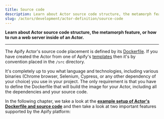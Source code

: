 ```yaml
---
title: Source code
description: Learn about Actor source code structure, the metamorph feature, or how to run a web server inside of an Actor.
slug: /actors/development/actor-definition/source-code
---
```


**Learn about Actor source code structure, the metamorph feature, or how to run a web server inside of an Actor.**

---

The Apify Actor's source code placement is defined by its [Dockerfile](../dockerfile.md). If you have created the Actor from one of Apify's [templates](https://apify.com/templates) then it's by convention placed in the `/src` directory.

It's completely up to you what language and technologies, including various binaries (Chrome browser, Selenium, Cypress, or any other dependency of your choice) you use in your project. The only requirement is that you have to define the Dockerfile that will build the image for your Actor, including all the dependencies and your source code.

In the following chapter, we take a look at the **[example setup of Actor's Dockerfile and source code](./example_setup.md)** and then take a look at two important features supported by the Apify platform:


<CardGrid>
    <Card
        title="Container web server"
        desc="Learn about how to run a web server inside your Actor, which enables you to communicate with the outer world via both UI and API."
        to="/platform/actors/development/actor-definition/source-code/container-web-server"
    />
    <Card
        title="Metamorph"
        desc="The metamorph operation transforms an Actor run into the run of another Actor with a new input."
        to="/platform/actors/development/actor-definition/source-code/metamorph"
    />
</CardGrid>



